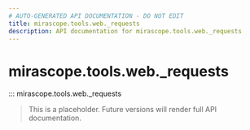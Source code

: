 ```yaml
---
# AUTO-GENERATED API DOCUMENTATION - DO NOT EDIT
title: mirascope.tools.web._requests
description: API documentation for mirascope.tools.web._requests
---
```


# mirascope.tools.web._requests

::: mirascope.tools.web._requests

> This is a placeholder. Future versions will render full API documentation.
